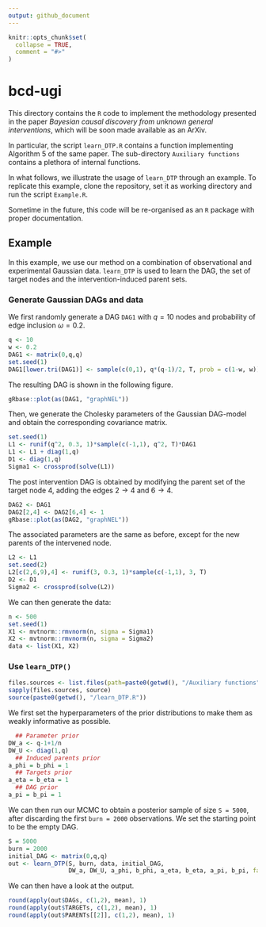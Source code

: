 ```yaml
---
output: github_document
---
```


<!-- README.md is generated from README.Rmd. Please edit that file -->

```r
knitr::opts_chunk$set(
  collapse = TRUE,
  comment = "#>"
)
```

# bcd-ugi

<!-- badges: start -->
<!-- badges: end -->


This directory contains the `R` code to implement the methodology presented in the paper *Bayesian causal discovery from unknown general interventions*, which will be soon made available as an ArXiv. 

In particular, the script `learn_DTP.R` contains a function implementing Algorithm $5$ of the same paper. The sub-directory `Auxiliary functions` contains a plethora of internal functions.

In what follows, we illustrate the usage of `learn_DTP` through an example. To replicate this example, clone the repository, set it as working directory and run the script `Example.R`. 

Sometime in the future, this code will be re-organised as an `R` package with proper documentation. 

## Example

In this example, we use our method on a combination of observational and experimental Gaussian data. `learn_DTP` is used to learn the DAG, the set of target nodes and the intervention-induced parent sets.

### Generate Gaussian DAGs and data

We first randomly generate a DAG `DAG1` with $q = 10$ nodes and probability of edge inclusion $\omega = 0.2$.

```r
q <- 10
w <- 0.2
DAG1 <- matrix(0,q,q)
set.seed(1)
DAG1[lower.tri(DAG1)] <- sample(c(0,1), q*(q-1)/2, T, prob = c(1-w, w))
```

The resulting DAG is shown in the following figure.

```r
gRbase::plot(as(DAG1, "graphNEL"))
```

Then, we generate the Cholesky parameters of the Gaussian DAG-model and obtain the corresponding covariance matrix. 

```r
set.seed(1)
L1 <- runif(q^2, 0.3, 1)*sample(c(-1,1), q^2, T)*DAG1
L1 <- L1 + diag(1,q)
D1 <- diag(1,q)
Sigma1 <- crossprod(solve(L1))
```

The post intervention DAG is obtained by modifying the parent set of the target node $4$, adding the edges $2 \to 4$ and $6 \to 4$.

```r
DAG2 <- DAG1
DAG2[2,4] <- DAG2[6,4] <- 1
gRbase::plot(as(DAG2, "graphNEL"))
```

The associated parameters are the same as before, except for the new parents of the intervened node. 

```r
L2 <- L1
set.seed(2)
L2[c(2,6,9),4] <- runif(3, 0.3, 1)*sample(c(-1,1), 3, T)
D2 <- D1
Sigma2 <- crossprod(solve(L2))
```

We can then generate the data: 

```r
n <- 500
set.seed(1)
X1 <- mvtnorm::rmvnorm(n, sigma = Sigma1)
X2 <- mvtnorm::rmvnorm(n, sigma = Sigma2)
data <- list(X1, X2)
```

### Use `learn_DTP()`

```r
files.sources <- list.files(path=paste0(getwd(), "/Auxiliary functions") ,full.names = TRUE)
sapply(files.sources, source)
source(paste0(getwd(), "/learn_DTP.R"))
```

We first set the hyperparameters of the prior distributions to make them as weakly informative as possible. 

```r
  ## Parameter prior
DW_a <- q-1+1/n
DW_U <- diag(1,q)
  ## Induced parents prior
a_phi = b_phi = 1
  ## Targets prior
a_eta = b_eta = 1
  ## DAG prior
a_pi = b_pi = 1
```

We can then run our MCMC to obtain a posterior sample of size `S = 5000`, after discarding the first `burn = 2000` observations. We set the starting point to be the empty DAG. 

```r
S = 5000
burn = 2000
initial_DAG <- matrix(0,q,q)
out <- learn_DTP(S, burn, data, initial_DAG, 
                 DW_a, DW_U, a_phi, b_phi, a_eta, b_eta, a_pi, b_pi, fast = TRUE)
```

We can then have a look at the output. 

```r
round(apply(out$DAGs, c(1,2), mean), 1)
round(apply(out$TARGETs, c(1,2), mean), 1)
round(apply(out$PARENTs[[2]], c(1,2), mean), 1)
```

